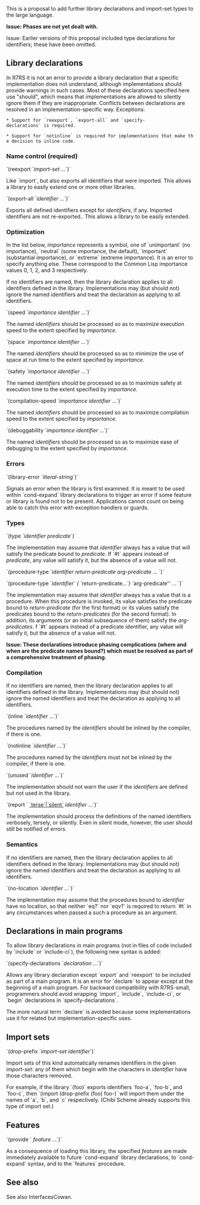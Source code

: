 This is a proposal to add further library declarations and import-set types to the large language.

'''Issue:  Phases are not yet dealt with.'''

Issue: Earlier versions of this proposal included type declarations for identifiers; these have been omitted.

== Library declarations ==

In R7RS it is not an error to provide a library declaration that a specific implementation does not understand, although implementations should provide warnings in such cases.  Most of these declarations specified here use "should", which means that implementations are allowed to silently ignore them if they are inappropriate.  Conflicts between declarations are resolved in an implementation-specific way.  Exceptions:

 * Support for `reexport`, `export-all` and `specify-declarations` is required.

 * Support for `notinline` is required for implementations that make the decision to inline code.

=== Name control (required) ===

`(reexport `''import-set'' ...`)`

Like `import`, but also exports all identifiers that were imported.  This allows a library to easily extend one or more other libraries.

`(export-all `''identifier'' ...`)`

Exports all defined identifiers except for ''identifiers'', if any.  Imported identifiers are not re-exported..  This allows a library to be easily extended.

=== Optimization ===

In the list below, ''importance'' represents a symbol, one of `unimportant` (no importance), `neutral` (some importance, the default), `important` (substantial importance), or `extreme` (extreme importance).  It is an error to specify anything else.  These correspond to the Common Lisp importance values 0, 1, 2, and 3 respectively.

If no identifiers are named, then the library declaration applies to all identifiers defined in the library.  Implementations may (but should not) ignore the named identifiers and treat the declaration as applying to all identifiers. 

`(speed `''importance'' ''identifier'' ...`)`

The named ''identifiers'' should be processed so as to maximize execution speed to the extent specified by ''importance''.

`(space `''importance'' ''identifier'' ...`)`

The named ''identifiers'' should be processed so as to minimize the use of space at run time to the extent specified by ''importance''.

`(safety `''importance'' ''identifier'' ...`)`

The named ''identifiers'' should be processed so as to maximize safety at execution time to the extent specified by ''importance''.

`(compilation-speed `''importance'' ''identifier'' ...`)`

The named ''identifiers'' should be processed so as to maximize compilation speed to the extent specified by ''importance''.

`(debuggability `''importance'' ''identifier'' ...`)`

The named ''identifiers'' should be processed so as to maximize ease of debugging to the extent specified by ''importance''.

=== Errors ===

`(library-error `''literal-string''`)`

Signals an error when the library is first examined.  It is meant to be used within `cond-expand` library declarations to trigger an error if some feature or library is found not to be present.  Applications cannot count on being able to catch this error with exception handlers or guards.

=== Types ===

`(type `''identifier'' ''predicate''`)`

The implementation may assume that ''identifier'' always has a value that will satisfy the predicate bound to ''predicate''.  If `#t` appears instead of ''predicate'', any value will satisfy it, but the absence of a value will not.

`(procedure-type `''identifier return-predicate arg-predicate'' ... `)`

`(procedure-type `''identifier` ( `''return-predicate'' ...`) `''arg-predicate'' ... `)`

The implementation may assume that ''identifier'' always has a value that is a procedure.  When this procedure is invoked, its value satisfies the predicate bound to ''return-predicate'' (for the first format) or its values satisfy the predicates bound to the ''return-predicates'' (for the second format).  In addition, its arguments (or an initial subsequence of them) satisfy the ''arg-predicates''.  f `#t` appears instead of a predicate identifier, any value will satisfy it, but the absence of a value will not.

'''Issue:  These declarations introduce phasing complications (where and when are the predicate names bound?) which must be resolved as part of a comprehensive treatment of phasing.'''

=== Compilation ===

If no identifiers are named, then the library declaration applies to all identifiers defined in the library.  Implementations may (but should not) ignore the named identifiers and treat the declaration as applying to all identifiers. 

`(inline `''identifier'' ...`)`

The procedures named by the ''identifiers'' should be inlined by the compiler, if there is one.

`(notinline `''identifier'' ...`)`

The procedures named by the ''identifiers'' must not be inlined by the compiler, if there is one.

`(unused `''identifier'' ...`)`

The implementation should not warn the user if the ''identifiers'' are defined but not used in the library.

`(report ` [[`verbose`|`terse`|`silent`]] ''identifier'' ...`)`

The implementation should process the definitions of the named identifiers verbosely, tersely, or silently.  Even in silent mode, however, the user should still be notified of errors.

=== Semantics ===

If no identifiers are named, then the library declaration applies to all identifiers defined in the library.  Implementations may (but should not) ignore the named identifiers and treat the declaration as applying to all identifiers. 

`(no-location `''identifier'' ...`)`

The implementation may assume that the procedures bound to ''identifier'' have no location, so that neither `eq?` nor `eqv?` is required to return `#t` in any circumstances when passed a such a procedure as an argument.

== Declarations in main programs ==

To allow library declarations in main programs (not in files of code included by `include` or `include-ci`), the following new syntax is added:

`(specify-declarations `''declaration'' ...`)`

Allows any library declaration except `export` and `reexport` to be included as part of a main program.   It is an error for `declare` to appear except at the beginning of a main program.  For backward compatibility with R7RS-small, programmers should avoid wrapping `import`, `include`, `include-ci`, or `begin` declarations in `specify-declarations`.

The more natural term `declare` is avoided because some implementations use it for related but implementation-specific uses.

== Import sets ==

`(drop-prefix `''import-set'' ''identifier''`)`

Import sets of this kind automatically renames identifiers in the given ''import-set'': any of them which begin with the characters in ''identifier'' have those characters removed.

For example, if the library `(foo)` exports identifiers `foo-a`, `foo-b`, and `foo-c`, then `(import (drop-prefix (foo) foo-)` will import them under the names of `a`, `b`, and `c` respectively.  (Chibi Scheme already supports this type of import set.)

== Features ==

`(provide ` ''feature'' ...`)`

As a consequence of loading this library, the specified ''features'' are made immediately available to future `cond-expand` library declarations, to `cond-expand` syntax, and to the `features` procedure.

== See also ==

See also InterfacesCowan.


